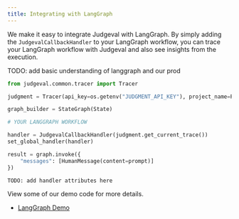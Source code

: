 ```yaml
---
title: Integrating with LangGraph
---
```

We make it easy to integrate Judgeval with LangGraph. 
By simply adding the `JudgevalCallbackHandler` to your LangGraph workflow, you can trace your LangGraph workflow with Judgeval and also see insights from the execution.

TODO: add basic understanding of langgraph and our prod

```python
from judgeval.common.tracer import Tracer

judgment = Tracer(api_key=os.getenv("JUDGMENT_API_KEY"), project_name=PROJECT_NAME)

graph_builder = StateGraph(State)

# YOUR LANGGRAPH WORKFLOW

handler = JudgevalCallbackHandler(judgment.get_current_trace())
set_global_handler(handler)

result = graph.invoke({
    "messages": [HumanMessage(content=prompt)]
})

TODO: add handler attributes here

```


View some of our demo code for more details.

- [LangGraph Demo](https://github.com/JudgmentLabs/judgment-cookbook/blob/main/cookbooks/langgraph_basic/agent.py)
